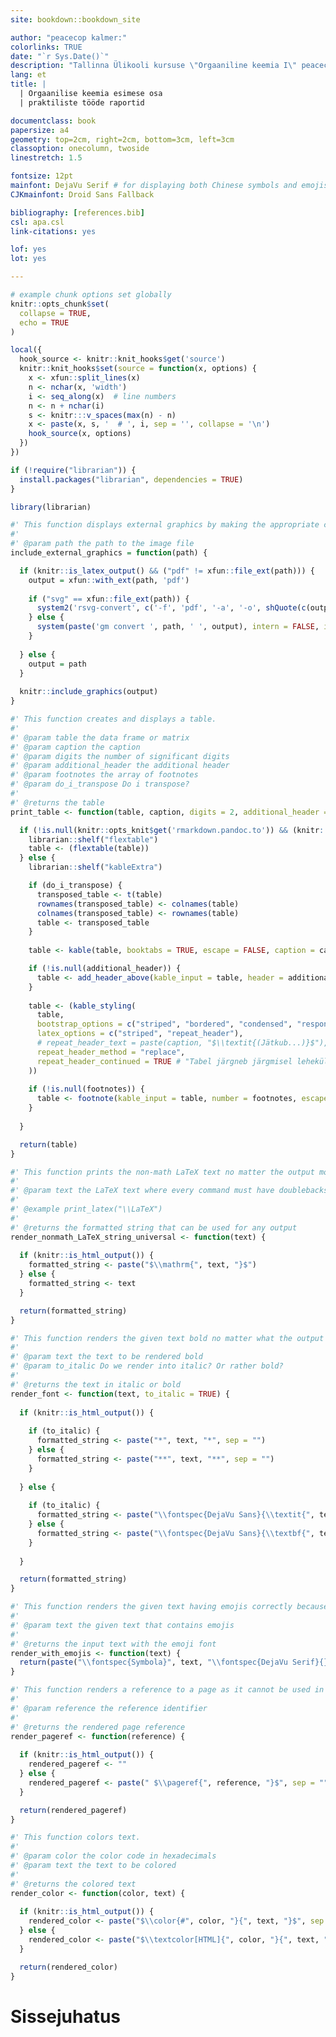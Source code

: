 ```yaml
--- 
site: bookdown::bookdown_site

author: "peacecop kalmer:"
colorlinks: TRUE
date: "`r Sys.Date()`"
description: "Tallinna Ülikooli kursuse \"Orgaaniline keemia I\" peacecop kalmeri: praktiliste tööde raport aastast 2022"
lang: et
title: |
  | Orgaanilise keemia esimese osa
  | praktiliste tööde raportid

documentclass: book
papersize: a4
geometry: top=2cm, right=2cm, bottom=3cm, left=3cm
classoption: onecolumn, twoside
linestretch: 1.5

fontsize: 12pt
mainfont: DejaVu Serif # for displaying both Chinese symbols and emojis
CJKmainfont: Droid Sans Fallback

bibliography: [references.bib]
csl: apa.csl
link-citations: yes

lof: yes
lot: yes

---
```


```r
# example chunk options set globally
knitr::opts_chunk$set(
  collapse = TRUE,
  echo = TRUE
)

local({
  hook_source <- knitr::knit_hooks$get('source')
  knitr::knit_hooks$set(source = function(x, options) {
    x <- xfun::split_lines(x)
    n <- nchar(x, 'width')
    i <- seq_along(x)  # line numbers
    n <- n + nchar(i)
    s <- knitr:::v_spaces(max(n) - n)
    x <- paste(x, s, '  # ', i, sep = '', collapse = '\n')
    hook_source(x, options)
  })
})

if (!require("librarian")) {
  install.packages("librarian", dependencies = TRUE)
}

library(librarian)

#' This function displays external graphics by making the appropriate conversion aforehead.
#' 
#' @param path the path to the image file
include_external_graphics = function(path) {

  if (knitr::is_latex_output() && ("pdf" != xfun::file_ext(path))) {
    output = xfun::with_ext(path, 'pdf')
    
    if ("svg" == xfun::file_ext(path)) {
      system2('rsvg-convert', c('-f', 'pdf', '-a', '-o', shQuote(c(output, path))))
    } else {
      system(paste('gm convert ', path, ' ', output), intern = FALSE, ignore.stdout = FALSE, ignore.stderr = FALSE, wait = TRUE)
    }
    
  } else {
    output = path
  }
  
  knitr::include_graphics(output)
}

#' This function creates and displays a table.
#' 
#' @param table the data frame or matrix
#' @param caption the caption
#' @param digits the number of significant digits
#' @param additional_header the additional header
#' @param footnotes the array of footnotes
#' @param do_i_transpose Do i transpose?
#' 
#' @returns the table
print_table <- function(table, caption, digits = 2, additional_header = NULL, footnotes = NULL, do_i_transpose = FALSE) {

  if (!is.null(knitr::opts_knit$get('rmarkdown.pandoc.to')) && (knitr::opts_knit$get('rmarkdown.pandoc.to') == "docx")) {
    librarian::shelf("flextable")
    table <- (flextable(table))
  } else {
    librarian::shelf("kableExtra")

    if (do_i_transpose) {
      transposed_table <- t(table)
      rownames(transposed_table) <- colnames(table)
      colnames(transposed_table) <- rownames(table)
      table <- transposed_table
    }
    
    table <- kable(table, booktabs = TRUE, escape = FALSE, caption = caption, digits = digits, longtable = TRUE)

    if (!is.null(additional_header)) {
      table <- add_header_above(kable_input = table, header = additional_header, escape = FALSE)
    }
    
    table <- (kable_styling(
      table,
      bootstrap_options = c("striped", "bordered", "condensed", "responsive", "hover"),
      latex_options = c("striped", "repeat_header"),
      # repeat_header_text = paste(caption, "$\\textit{(Jätkub...)}$"),
      repeat_header_method = "replace",
      repeat_header_continued = TRUE # "Tabel järgneb järgmisel leheküljel..."
    ))
    
    if (!is.null(footnotes)) {
      table <- footnote(kable_input = table, number = footnotes, escape = FALSE, threeparttable = TRUE)
    }
    
  } 

  return(table)
}

#' This function prints the non-math LaTeX text no matter the output mode is.
#'
#' @param text the LaTeX text where every command must have doublebackslash in front
#' 
#' @example print_latex("\\LaTeX")
#' 
#' @returns the formatted string that can be used for any output
render_nonmath_LaTeX_string_universal <- function(text) {
  
  if (knitr::is_html_output()) {
    formatted_string <- paste("$\\mathrm{", text, "}$")
  } else {
    formatted_string <- text
  }

  return(formatted_string)
}

#' This function renders the given text bold no matter what the output mode is. The function is needed if the main font has no ability to create bold symbols.
#' 
#' @param text the text to be rendered bold
#' @param to_italic Do we render into italic? Or rather bold?
#' 
#' @returns the text in italic or bold
render_font <- function(text, to_italic = TRUE) {
  
  if (knitr::is_html_output()) {
    
    if (to_italic) {
      formatted_string <- paste("*", text, "*", sep = "")
    } else {
      formatted_string <- paste("**", text, "**", sep = "")
    }
    
  } else {
    
    if (to_italic) {
      formatted_string <- paste("\\fontspec{DejaVu Sans}{\\textit{", text, "}}", sep = "")
    } else {
      formatted_string <- paste("\\fontspec{DejaVu Sans}{\\textbf{", text, "}}", sep = "")
    }
    
  }

  return(formatted_string)
}

#' This function renders the given text having emojis correctly because it uses a font that supports them. That font can't display anything in bold nor italic.
#' 
#' @param text the given text that contains emojis
#' 
#' @returns the input text with the emoji font
render_with_emojis <- function(text) {
  return(paste("\\fontspec{Symbola}", text, "\\fontspec{DejaVu Serif}{}", sep = ""))
}

#' This function renders a reference to a page as it cannot be used in the web output.
#' 
#' @param reference the reference identifier
#' 
#' @returns the rendered page reference
render_pageref <- function(reference) {
  
  if (knitr::is_html_output()) {
    rendered_pageref <- ""
  } else {
    rendered_pageref <- paste(" $\\pageref{", reference, "}$", sep = "")
  }

  return(rendered_pageref)
}

#' This function colors text.
#' 
#' @param color the color code in hexadecimals
#' @param text the text to be colored
#' 
#' @returns the colored text
render_color <- function(color, text) {
  
  if (knitr::is_html_output()) {
    rendered_color <- paste("$\\color{#", color, "}{", text, "}$", sep = "")
  } else {
    rendered_color <- paste("$\\textcolor[HTML]{", color, "}{", text, "}$", sep = "")
  }

  return(rendered_color)
}

```

# Sissejuhatus {.unnumbered}

